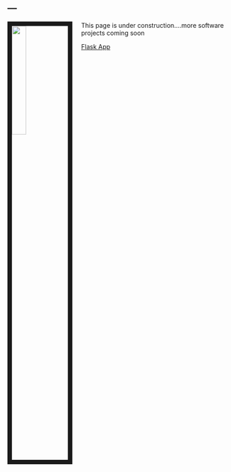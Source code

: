 ---
---

<link rel="stylesheet" href="styles.css" type="text/css">

<img src="https://davidalbertbrewer.s3-us-west-2.amazonaws.com/davidalbertbrewer_headshot_1.jpg" style="width:25%; border:10px solid; margin-right: 20px" align="left">

This page is under construction....more software projects coming soon  
  
[Flask App](http://davidalbertbrewer.herokuapp.com/)